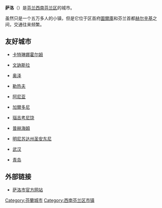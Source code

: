{{Infobox Settlement
| name = 萨洛<br />Salo
| image_skyline = Salonkirkko.JPG
| imagesize = 250px
| image_caption = 萨洛教堂
| image_flag = 
| image_shield = 
| pushpin_map = Finland
| pushpin_label_position = top
| subdivision_type = 国家
| subdivision_name = {{FIN}}
| subdivision_type1 = [[芬兰行政区|行政区]]
| subdivision_name1 = [[西南芬兰区|西南芬兰区]]
| elevation_m = 
| elevation_ft = 
| area_total_km2 = 2168.38
| population_as_of = 2009年
| population_total = 54876
| population_density_km2 = auto
| timezone = [[EET|EET]]
| utc_offset = +2
| timezone_DST = [[EEST|EEST]]
| utc_offset_DST = +3
| latd = 60
| latm = 23
| lats = 10
| latNS = N
| longd = 23
| longm = 07
| longs = 30
| longEW = E
| website = {{URL|http://www.salo.fi}}
}}
'''萨洛'''（{{lang-fi|Salo}}）是[[芬兰|芬兰]][[西南芬兰区|西南芬兰区]]的城市。

虽然只是一个五万多人的小镇，但是它位于区首府[[圖爾庫|圖爾庫]]和芬兰首都[[赫尔辛基|赫尔辛基]]之间，交通往来频繁。

== 友好城市 ==
* {{SWE}}[[卡特琳娜霍尔姆|卡特琳娜霍尔姆]]
* {{NOR}}[[文訥斯拉|文訥斯拉]]
* {{DEN}}[[奥泽|奥泽]]
* {{RUS}}[[勒热夫|勒热夫]]
* {{EST}}[[阿尼亚_(哈尔尤县)|阿尼亚]]
* {{HUN}}[[加爾多尼|加爾多尼]]
* {{HUN}}[[瑙吉考尼饶|瑙吉考尼饶]]
* {{GER}}[[普赫海姆|普赫海姆]]
* {{USA}}[[圣安东尼_(明尼苏达州)|明尼苏达州圣安东尼]]
* {{CHN}}[[武汉|武汉]]
* {{CHN}}[[青岛|青岛]]

== 外部链接 ==
{{commonscat|Salo|position=left}}
* [http://www.salo.fi/ 萨洛市官方网站] {{fi}} {{sv}} {{en}}

{{Finland-stub}}
{{青岛市的友好城市与友好合作城市}}

[[Category:芬蘭城市|Category:芬蘭城市]]
[[Category:西南芬兰区市镇|Category:西南芬兰区市镇]]